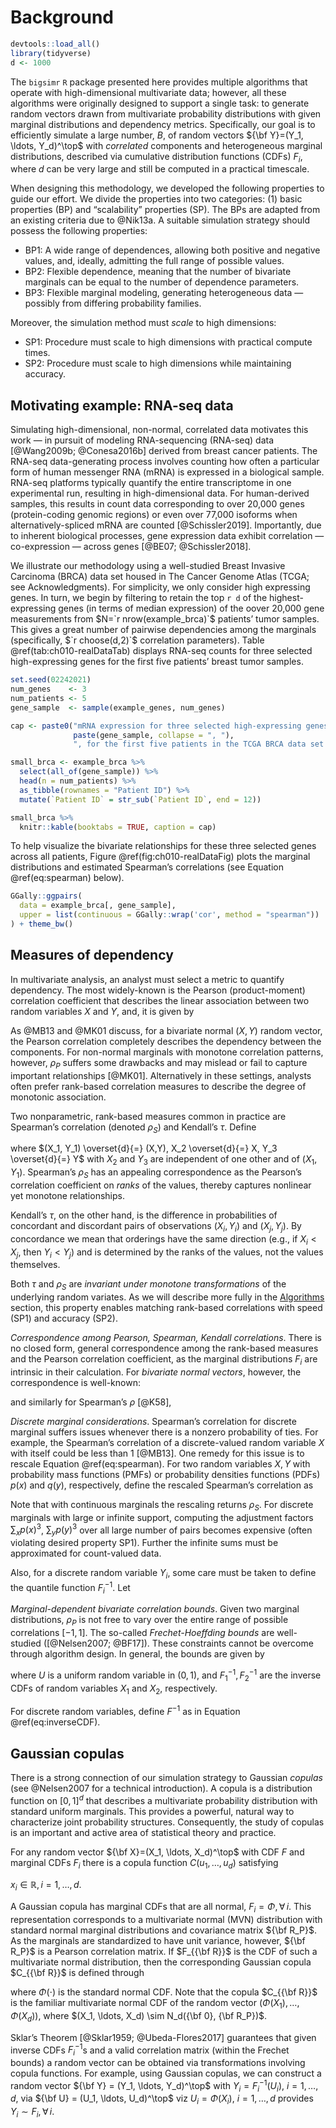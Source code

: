 # Background {#background}

```r
devtools::load_all()
library(tidyverse)
d <- 1000
```


The `bigsimr` `R` package presented here provides multiple algorithms that operate with high-dimensional multivariate data; however, all these algorithms were originally designed to support a single task: to generate random vectors drawn from multivariate probability distributions with given marginal distributions and dependency metrics. Specifically, our goal is to efficiently simulate a large number, $B$, of random vectors ${\bf Y}=(Y_1, \ldots, Y_d)^\top$ with *correlated* components and heterogeneous marginal distributions, described via cumulative distribution functions (CDFs) $F_i$, where $d$ can be very large and still be computed in a practical timescale.


When designing this methodology, we developed the following properties to guide our effort. We divide the properties into two categories: (1) basic properties (BP) and "scalability" properties (SP). The BPs are adapted from an existing criteria due to @Nik13a. A suitable simulation strategy should possess the following properties:


* BP1: A wide range of dependences, allowing both positive and negative values, and, ideally, admitting the full range of possible values.
* BP2: Flexible dependence, meaning that the number of bivariate marginals can be equal to the number of dependence parameters.
* BP3: Flexible marginal modeling, generating heterogeneous data --- possibly from differing probability families.


Moreover, the simulation method must *scale* to high dimensions:


* SP1: Procedure must scale to high dimensions with practical compute times.
* SP2: Procedure must scale to high dimensions while maintaining accuracy.


<!-- 
The next section describes the motivating data set we use to provide example applications.
-->


## Motivating example: RNA-seq data


Simulating high-dimensional, non-normal, correlated data motivates this work --- in pursuit of modeling RNA-sequencing (RNA-seq) data [@Wang2009b; @Conesa2016b] derived from breast cancer patients. The RNA-seq data-generating process involves counting how often a particular form of human messenger RNA (mRNA) is expressed in a biological sample. RNA-seq platforms typically quantify the entire transcriptome in one experimental run, resulting in high-dimensional data. For human-derived samples, this results in count data corresponding to over 20,000 genes (protein-coding genomic regions) or even over 77,000 isoforms when alternatively-spliced mRNA are counted [@Schissler2019]. Importantly, due to inherent biological processes, gene expression data exhibit correlation --- co-expression --- across genes [@BE07; @Schissler2018]. 


We illustrate our methodology using a well-studied Breast Invasive Carcinoma (BRCA) data set housed in The Cancer Genome Atlas (TCGA; see Acknowledgments).
For simplicity, we only consider high expressing genes. In turn, we begin by filtering to retain the top `r d` of the highest-expressing genes (in terms of median expression) of the oover 20,000 gene measurements from $N=`r nrow(example_brca)`$ patients' tumor samples. This gives a great number of pairwise dependencies among the marginals (specifically, $`r choose(d,2)`$ correlation parameters). Table \@ref(tab:ch010-realDataTab) displays RNA-seq counts for three selected high-expressing genes for the first five patients' breast tumor samples. 
 
 
```r
set.seed(02242021)
num_genes    <- 3
num_patients <- 5
gene_sample  <- sample(example_genes, num_genes)

cap <- paste0("mRNA expression for three selected high-expressing genes, ",
              paste(gene_sample, collapse = ", "), 
              ", for the first five patients in the TCGA BRCA data set.")

small_brca <- example_brca %>%
  select(all_of(gene_sample)) %>%
  head(n = num_patients) %>%
  as_tibble(rownames = "Patient ID") %>%
  mutate(`Patient ID` = str_sub(`Patient ID`, end = 12))

small_brca %>%
  knitr::kable(booktabs = TRUE, caption = cap)
```


To help visualize the bivariate relationships for these three selected genes across all patients, Figure \@ref(fig:ch010-realDataFig) plots the marginal distributions and estimated Spearman's correlations (see Equation \@ref(eq:spearman) below).


```r
GGally::ggpairs(
  data = example_brca[, gene_sample],
  upper = list(continuous = GGally::wrap('cor', method = "spearman"))
) + theme_bw()
```


## Measures of dependency


In multivariate analysis, an analyst must select a metric to quantify dependency.
The most widely-known is the Pearson (product-moment) correlation coefficient that describes the linear association between two random variables $X$ and $Y$, and, it is given by


\begin{equation}
(\#eq:pearson)
\rho_P(X,Y) = \frac{E(XY) - E(X)E(Y)}{\left[ \mathrm{Var}(X)\mathrm{Var}(Y)\right]^{1/2}}.
\end{equation}


As @MB13 and @MK01 discuss, for a bivariate normal $(X,Y)$ random vector, the Pearson correlation completely describes the dependency between the components. For non-normal marginals with monotone correlation patterns, however, $\rho_P$ suffers some drawbacks and may mislead or fail to capture important relationships [@MK01]. Alternatively in these settings, analysts often prefer rank-based correlation measures to describe the degree of monotonic association.


Two nonparametric, rank-based measures common in practice are Spearman's correlation (denoted $\rho_S$) and Kendall's $\tau$. Define


\begin{equation}
(\#eq:spearman)
\rho_S(X,Y) = 3 \left[ P\left[ (X_1 - X_2)(Y_1-Y_3) > 0 \right] - P\left[ (X_1 - X_2)(Y_1-Y_3) < 0 \right] \right],
\end{equation}


\noindent where $(X_1, Y_1) \overset{d}{=} (X,Y), X_2 \overset{d}{=} X, Y_3 \overset{d}{=} Y$ with $X_2$ and $Y_3$ are independent of one other and of $(X_1, Y_1)$. Spearman's $\rho_S$ has an appealing correspondence as the Pearson's correlation coefficient on *ranks* of the values, thereby captures nonlinear yet monotone relationships.


Kendall's $\tau$, on the other hand, is the difference in probabilities of concordant and discordant pairs of observations $(X_i, Y_i)$ and $(X_j, Y_j)$.
By concordance we mean that orderings have the same direction (e.g., if $X_i < X_j$, then $Y_i < Y_j$) and is determined by the ranks of the values, not the values themselves.


Both $\tau$ and $\rho_S$ are *invariant under monotone transformations* of the underlying random variates. As we will describe more fully in the [Algorithms](#algorithms) section, this property enables matching rank-based correlations with speed (SP1) and accuracy (SP2).


*Correspondence among Pearson, Spearman, Kendall correlations*.
There is no closed form, general correspondence among the rank-based measures and the Pearson correlation coefficient, as the marginal distributions $F_i$ are intrinsic in their calculation. For *bivariate normal vectors*, however, the correspondence is well-known:


\begin{equation}
(\#eq:convertKendall)
\rho_{P} = \sin \left( \tau \times \frac{\pi}{2} \right), 
\end{equation}


\noindent and similarly for Spearman's $\rho$ [@K58],


\begin{equation}
(\#eq:convertSpearman)
\rho_P = 2 \times \sin \left( \rho_S \times \frac{\pi}{6} \right).
\end{equation}

*Discrete marginal considerations*.
Spearman's correlation for discrete marginal suffers issues whenever there is a nonzero probability of ties. For example, the Spearman's correlation of a discrete-valued random variable $X$ with itself could be less than 1 [@MB13]. One remedy for this issue is to rescale Equation \@ref(eq:spearman). For two random variables $X,Y$ with probability mass functions (PMFs) or probability densities functions (PDFs) $p(x)$ and $q(y)$, respectively, define the rescaled Spearman's correlation as


\begin{equation}
(\#eq:spearmanRescaled)
\rho_{RS}(X,Y) = \frac{\rho_s(X,Y)}{ \left[ \left[ 1 - \sum_x p(x)^3 \right] \left[ 1 - \sum_y q(y)^3 \right] \right]^{1/2}}.
\end{equation}


Note that with continuous marginals the rescaling returns $\rho_S$. For discrete marginals with large or infinite support, computing the adjustment factors $\sum_x p(x)^3$, $\sum_y p(y)^3$ over all large number of pairs becomes expensive (often violating desired property SP1). Further the infinite sums must be approximated for count-valued data.


Also, for a discrete random variable $Y_i$, some care must be taken to define the quantile function $F_{i}^{-1}$. Let 


\begin{equation}
F_{i}^{-1} = \inf\{y:F_{i}(y) \geq u \}.
(\#eq:inverseCDF)
\end{equation}


*Marginal-dependent bivariate correlation bounds*. 
Given two marginal distributions, $\rho_P$ is not free to vary over the entire range of possible correlations $[-1,1]$. The so-called *Frechet-Hoeffding bounds* are well-studied ([@Nelsen2007; @BF17]). These constraints cannot be overcome through algorithm design. In general, the bounds are given by


\begin{equation}
(\#eq:frechet)
\rho_P^{max} = \rho_P \left( F^{-1}_1 (U), F^{-1}_2 (U) \right), \quad \rho_P^{min} = \rho_P \left( F^{-1}_1 (U), F^{-1}_2 (1 - U) \right)
\end{equation}


\noindent where $U$ is a uniform random variable in $(0,1)$, and $F^{-1}_1, F^{-1}_2$ are the inverse CDFs of random variables $X_1$ and $X_2$, respectively. 

For discrete random variables, define $F^{-1}$ as in Equation \@ref(eq:inverseCDF).


## Gaussian copulas


There is a strong connection of our simulation strategy to Gaussian *copulas* (see @Nelsen2007 for a technical introduction). A copula is a distribution function on $[0,1]^d$ that describes a multivariate probability distribution with standard uniform marginals. This provides a powerful, natural way to characterize joint probability structures. Consequently, the study of copulas is an important and active area of statistical theory and practice.


For any random vector ${\bf X}=(X_1, \ldots, X_d)^\top$ with CDF $F$ and marginal CDFs $F_i$ there is a copula function $C(u_1, \ldots, u_d)$ satisfying


\begin{equation}
(\#eq:copula)
F(x_1, \ldots,x_d) = \mathbb P(X_1\leq x_1, \ldots,X_d\leq x_d) = C(F_1(x_1), \ldots, F_d(x_d)), 
\end{equation}


$x_i \in \mathbb R, i=1,\ldots,d.$


A Gaussian copula has marginal CDFs that are all normal, $F_i = \Phi, \forall \, i$. This representation corresponds to a multivariate normal (MVN) distribution with standard normal marginal distributions and covariance matrix ${\bf R_P}$. As the marginals are standardized to have unit variance, however, ${\bf R_P}$ is a Pearson correlation matrix. If $F_{{\bf R}}$ is the CDF of such a multivariate normal distribution, then the corresponding Gaussian copula $C_{{\bf R}}$ is defined through


\begin{equation}
(\#eq:gauss)
F_{{\bf R}}(x_1, \ldots, x_d) = C_{{\bf R}}(\Phi(x_1), \ldots, \Phi(x_d)),
\end{equation}


where $\Phi(\cdot)$ is the standard normal CDF. Note that the copula $C_{{\bf R}}$ is the familiar multivariate normal CDF of the random vector $(\Phi(X_1), \ldots, \Phi(X_d))$, where $(X_1, \ldots, X_d) \sim N_d({\bf 0}, {\bf R_P})$. 


Sklar's Theorem [@Sklar1959; @Ubeda-Flores2017] guarantees that given inverse CDFs $F_i^{-1}$s and a valid correlation matrix (within the Frechet bounds) a random vector can be obtained via transformations involving copula functions. For example, using Gaussian copulas, we can construct a random vector ${\bf Y}  = (Y_1, \ldots,  Y_d)^\top$ with $Y_i=F_i^{-1}(U_i)$, $i=1, \ldots, d$, via ${\bf U} = (U_1, \ldots,  U_d)^\top$ viz $U_i=\Phi(X_i)$, $i=1, \ldots, d$ provides $Y_i \sim F_i, \, \forall \, i$.
